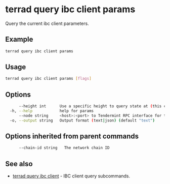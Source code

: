 # terrad query ibc client params

Query the current ibc client parameters. 

## Example
```sh Terrad
terrad query ibc client params
```

## Usage

```sh Terrad
terrad query ibc client params [flags]
```


## Options

```sh Terrad
      --height int      Use a specific height to query state at (this can error if the node is pruning state)
  -h, --help            help for params
      --node string     <host>:<port> to Tendermint RPC interface for this chain (default "tcp://localhost:26657")
  -o, --output string   Output format (text|json) (default "text")
```

## Options inherited from parent commands

```sh Terrad
      --chain-id string   The network chain ID
```

## See also

* [terrad query ibc client](./terrad_query_ibc_client.mdx)	 - IBC client query subcommands.


